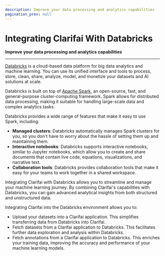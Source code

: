 ```yaml
---
description: Improve your data processing and analytics capabilities
pagination_prev: null
---
```


# Integrating Clarifai With Databricks

**Improve your data processing and analytics capabilities**
<hr />

[Databricks](https://docs.databricks.com/en/introduction/index.html) is a cloud-based data platform for big data analytics and machine learning. You can use its unified interface and tools to process, store, clean, share, analyze, model, and monetize your datasets and AI solutions at scale. 

Databricks is built on top of [Apache Spark](https://spark.apache.org/), an open-source, fast, and general-purpose cluster-computing framework. Spark allows for distributed data processing, making it suitable for handling large-scale data and complex analytics tasks.

Databricks provides a wide range of features that make it easy to use Spark, including:

- **Managed clusters**: Databricks automatically manages Spark clusters for you, so you don't have to worry about the hassle of setting them up and maintaining them.
- **Interactive notebooks**: Databricks supports interactive notebooks, similar to Jupyter notebooks, which allow you to create and share documents that contain live code, equations, visualizations, and narrative text.
- **Collaboration tools**: Databricks provides collaboration tools that make it easy for your teams to work together in a shared workspace. 

Integrating Clarifai with Databricks allows you to streamline and manage your machine learning journey. By combining Clarifai's capabilities with Databricks, you can gain advanced analytical insights from both structured and unstructured data. 

Integrating Clarifai into the Databricks environment allows you to:

- Upload your datasets into a Clarifai application. This simplifies transferring data from Databricks into Clarifai. 
- Fetch datasets from a Clarifai application to Databricks. This facilitates further data exploration and analysis within Databricks. 
- Fetch annotations from a Clarifai application to Databricks. This enriches your training data, improving the accuracy and performance of your machine learning models. 


<DocCardList items={useCurrentSidebarCategory().items}/>